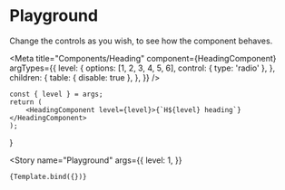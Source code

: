
# Playground

Change the controls as you wish, to see how the component behaves.

<Meta
    title="Components/Heading"
    component={HeadingComponent}
    argTypes={{
        level: {
            options: [1, 2, 3, 4, 5, 6],
            control: { type: 'radio' },
        },
        children: {
            table: { disable: true },
        },
    }}
/>

    const { level } = args;
    return (
        <HeadingComponent level={level}>{`H${level} heading`}</HeadingComponent>
    );
}

<Story
    name="Playground"
    args={{
        level: 1,
    }}
>
    {Template.bind({})}
</Story>

